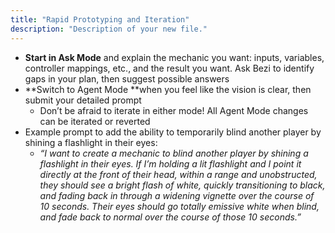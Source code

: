 ```yaml
---
title: "Rapid Prototyping and Iteration"
description: "Description of your new file."
---
```


- **Start in Ask Mode** and explain the mechanic you want: inputs, variables, controller mappings, etc., and the result you want. Ask Bezi to identify gaps in your plan, then suggest possible answers
- \*\*Switch to Agent Mode \*\*when you feel like the vision is clear, then submit your detailed prompt
  - Don’t be afraid to iterate in either mode! All Agent Mode changes can be iterated or reverted
- Example prompt to add the ability to temporarily blind another player by shining a flashlight in their eyes:
  - _“I want to create a mechanic to blind another player by shining a flashlight in their eyes. If I’m holding a lit flashlight and I point it directly at the front of their head, within a range and unobstructed, they should see a bright flash of white, quickly transitioning to black, and fading back in through a widening vignette over the course of 10 seconds. Their eyes should go totally emissive white when blind, and fade back to normal over the course of those 10 seconds.”_

<Steps>
  <Step title="New Step">
    
  </Step>
</Steps>